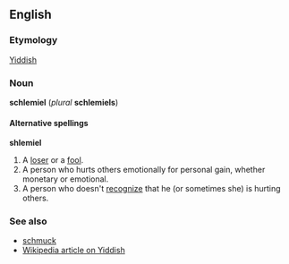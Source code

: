 == English ==
=== Etymology ===
[[Yiddish]]

=== Noun ===
'''schlemiel''' (''plural'' '''schlemiels''')

====Alternative spellings====
'''shlemiel'''

#A [[loser]] or a [[fool]].
#A person who hurts others emotionally for personal gain, whether monetary or emotional.
#A person who doesn't [[recognize]] that he (or sometimes she) is hurting others.

=== See also ===
*[[schmuck]]
*[[w:Yiddish|Wikipedia article on Yiddish]]
{{cattag|Yiddish language}}